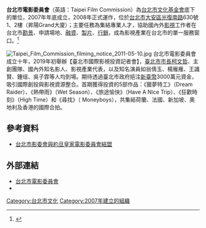 '''台北市電影委員會'''（英語：Taipei Film Commission）為[[台北市文化基金會|台北市文化基金會]]底下的單位，2007年年底成立，2008年正式運作，位於[[台北市|台北市]][[大安區_(臺北市)|大安區]][[光復南路|光復南路]]630號1、2樓（昇陽Grand大廈）；主要任務為集結專業人才，協助國內外[[電影|影]][[電視|視]]工作者在台北市[[勘景|勘景]]、申請場地、[[融資|融資]]、[[製片|製片]]、[[行銷|行銷]]，成為影視產業在台北市的單一服務窗口。<ref>{{Cite web|url=http://www.filmcommission.taipei/tw/AboutFilmCommission/Static/6720|title=關於影委會|accessdate=2016-05-11|author=|date=|publisher=|archive-date=2020-10-29|archive-url=https://web.archive.org/web/20201029045956/https://www.filmcommission.taipei/tw/AboutFilmCommission/Static/6720|dead-url=no}}</ref>

[[File:Taipei_Film_Commission_filming_notice_2011-05-10.jpg|thumb]]
台北市電影委員會成立十年，2019年初舉辦【臺北市國際影視投資記者會】，[[臺北市市長|臺北市市長]][[柯文哲|柯文哲]]、主創團隊、國內外知名影人、影視產業代表，以及知名演員如翁倩玉、楊雁雁、王識賢、鍾瑶、吳子霏等人均到場。期待透過臺北市政府挹注[[新臺幣|新臺幣]]3000萬元資金，吸引國際創投與影視資源整合。首期獲得投資的5部作品：《獵夢特工》（Dream Raider）、《熱帶雨》（Wet Season）、《旅途愉快》（Have A Nice Trip）、《狂歡時刻》（High Time）和《尋找》（ Moneyboys），共集結荷蘭、法國、新加坡、奧地利及香港的國際合拍。

==參考資料==
{{reflist}}
*[http://ent.ltn.com.tw/news/breakingnews/1449809 台北市影委會與約旦皇家電影委員會結盟] {{Wayback|url=http://ent.ltn.com.tw/news/breakingnews/1449809 |date=20190610134517 }}

==外部連結==
*[http://www.filmcommission.taipei 台北市電影委員會] {{Wayback|url=http://www.filmcommission.taipei/ |date=20201202130529 }}
*{{facebook|taipeifilmcommission.org}}

{{台灣小作品}}
[[Category:台北市文化|Category:台北市文化]]
[[Category:2007年建立的組織|Category:2007年建立的組織]]